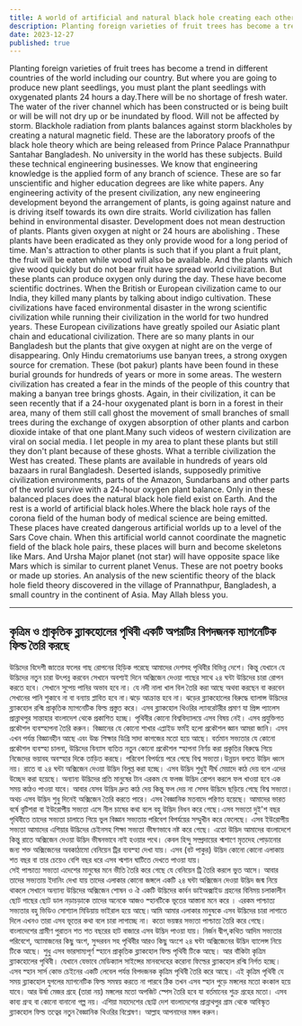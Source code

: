 ```yaml
---
title: A world of artificial and natural black hole creating each other's dangerous magnetic fields
description: Planting foreign varieties of fruit trees has become a trend in different countries of the world including our country. But where you are going to produce new plant seedlings, you must plant the plant seedlings with oxygenated plants 24 hours a day.
date: 2023-12-27
published: true
---
```


Planting foreign varieties of fruit trees has become a trend in different countries of the world including our country. But where you are going to produce new plant seedlings, you must plant the plant seedlings with oxygenated plants 24 hours a day.There will be no shortage of fresh water. The water of the river channel which has been constructed or is being built or will be will not dry up or be inundated by flood. Will not be affected by storm. Blackhole radiation from plants balances against storm blackholes by creating a natural magnetic field.
         These are the laboratory proofs of the black hole theory which are being released from Prince Palace Prannathpur Santahar Bangladesh. No university in the world has these subjects. Build these technical engineering businesses. We know that engineering knowledge is the applied form of any branch of science. These are so far unscientific and higher education degrees are like white papers.
                Any engineering activity of the present civilization, any new engineering development beyond the arrangement of plants, is going against nature and is driving itself towards its own dire straits.
                   World civilization has fallen behind in environmental disaster. Development does not mean destruction of plants. Plants given oxygen at night or 24 hours are abolishing . These plants have been eradicated as they only provide wood for a long period of time. Man's attraction to other plants is such that if you plant a fruit plant, the fruit will be eaten while wood will also be available. And the plants which give wood quickly but do not bear fruit have spread world civilization. But these plants can produce oxygen only during the day.
           These have become scientific doctrines. When the British or European civilization came to our India, they killed many plants by talking about indigo cultivation. These civilizations have faced environmental disaster in the wrong scientific civilization while running their civilization in the world for two hundred years.
These European civilizations have greatly spoiled our Asiatic plant chain and educational civilization.
      There are so many plants in our Bangladesh but the plants that give oxygen at night are on the verge of disappearing. Only Hindu crematoriums use banyan trees, a strong oxygen source for cremation. These (bot pakur) plants have been found in these burial grounds for hundreds of years or more in some areas.
   The western civilization has created a fear in the minds of the people of this country that making a banyan tree brings ghosts. Again, in their civilization, it can be seen recently that if a 24-hour oxygenated plant is born in a forest in their area, many of them still call ghost the movement of small branches of small trees during the exchange of oxygen absorption of other plants and carbon dioxide intake of that one plant.Many such videos of western civilization are viral on social media. I let people in my area to plant these plants but still they don't plant because of these ghosts. What a terrible civilization the West has created.
     These plants are available in hundreds of years old bazaars in rural Bangladesh. Deserted islands, supposedly primitive civilization environments, parts of the Amazon, Sundarbans and other parts of the world survive with a 24-hour oxygen plant balance. Only in these balanced places does the natural black hole field exist on Earth. And the rest is a world of artificial black holes.Where the black hole rays of the corona field of the human body of medical science are being emitted. These places have created dangerous artificial worlds up to a level of the Sars Cove chain.
       When this artificial world cannot coordinate the magnetic field of the black hole pairs, these places will burn and become skeletons like Mars. And Ursha Major planet (not star) will have opposite space like Mars which is similar to current planet Venus. These are not poetry books or made up stories. An analysis of the new scientific theory of the black hole field theory discovered in the village of Prannathpur, Bangladesh, a small country in the continent of Asia.
May Allah bless you.

---

## কৃত্রিম ও প্রাকৃতিক ব্ল‍্যাকহোলের পৃথিবী একটি অপরটির  বিপদজনক ম‍্যাগনেটিক ফিল্ড তৈরি করছে

উদ্ভিদের বিদেশী জাতের ফলের গাছ রোপনের হিড়িক পরেছে আমাদের দেশসহ পৃথিবীর বিভিন্ন দেশে। কিন্তু যেখানে যে উদ্ভিদের নতুন চারা উৎপন্ন করবেন সেখানে অবশ‍্যই দিনে অক্সিজেন দেওয়া গাছের সাথে ২৪ ঘন্টা উদ্ভিদের চারা রোপন করতে হবে।   সেখানে সুপেয় পানির অভাব হবে না। যে নদী নালা খাল বিল তৈরি করা আছে অথবা করছেন বা করবেন সেখানের পানি শুকাবে না বা বন‍্যায় প্লাবিত হবে না।ঝড়ে আক্রান্ত হবে না। ঝড়ের ব্ল‍্যাকহোলের বিরুদ্ধে ব‍্যালান্স উদ্ভিদের ব্ল‍্যাকহোল রশ্মি প্রাকৃতিক ম‍্যাগনেটিক ফিল্ড প্রস্তুত করে।
          এসব ব্ল‍্যাকহোল থিওরির ল‍্যাবরেটরীর প্রমাণ যা প্রিন্স প‍্যালেস প্রান্নাথপুর সান্তাহার বাংলাদেশ থেকে প্রকাশিত হচ্ছে। পৃথিবীর কোনো বিশ্ববিদ‍্যালয়ে এসব বিষয় নেই। এসব প্রযুক্তিগত প্রকৌশল ব‍্যবস্হাপনা তৈরি করুন। বিজ্ঞানের  যে কোনো শাখার এপ্লাইড ফর্মই হলো প্রকৌশল জ্ঞান আমরা জানি। এসব এখন পর্যন্ত বিজ্ঞানহীন আছে এবং উচ্চ শিক্ষার ডিগ্রি সাদা কাগজের মতো হয়ে আছে।
                      বর্তমান সভ‍্যতার যে কোনো প্রকৌশল ব‍্যবস্হা চালনা, উদ্ভিদের বিন‍্যাস ব‍্যতিত নতুন কোনো প্রকৌশল স্হাপনা নির্ণয় করা প্রকৃতির বিরুদ্ধে গিয়ে নিজেদের ভয়াবহ অবস্হার দিকে তাড়িত করছে।
                  পরিবেশ বিপর্যয়ে পরে গেছে বিশ্ব সভ‍্যতা।উন্নয়ন বলতে উদ্ভিদ ধ্বংস নয়। রাতে বা ২৪ ঘন্টা অক্সিজেন দেওয়া উদ্ভিদ বিলুপ্ত করা হচ্ছে। এসব উদ্ভিদ শুধুই দীর্ঘ মেয়াদে কাঠ দেয় বলে এদের উচ্ছেদ করা হয়েছে। অন‍্যান‍্য উদ্ভিদের প্রতি মানুষের টান এরকম যে ফলজ উদ্ভিদ রোপন করলে ফল খাওয়া হবে এক সময় কাঠও পাওয়া যাবে। আবার যেসব উদ্ভিদ দ্রুত কাঠ দেয় কিন্তু ফল দেয় না সেসব উদ্ভিদে ছড়িয়ে গেছে বিশ্ব সভ‍্যতা। অথচ এসব উদ্ভিদ শুধু দিনেই অক্সিজেন তৈরি করতে পারে।
                  এসব বৈজ্ঞানিক মতবাদে পরিণত হয়েছে। আমাদের ভারত বর্ষে বৃটিশরা বা ইউরোপীয় সভ‍্যতা এসে নীল চাষের কথা বলে বহু উদ্ভিদ নিধন করে গেছে।এসব সভ‍্যতা দুই'শ বছর পৃথিবীতে তাদের সভ‍্যতা চালাতে গিয়ে ভুল বিজ্ঞান সভ‍্যতায় পরিবেশ বিপর্যয়ের সম্মুখীন করে ফেলেছে।
এসব ইউরোপীয় সভ‍্যতা আমাদের এশিয়ার উদ্ভিদের চেইনসহ শিক্ষা সভ‍্যতা ভীষণভাবে নষ্ট করে গেছে। 
        এতো উদ্ভিদ আমাদের বাংলাদেশে কিন্তু রাতে অক্সিজেন দেওয়া উদ্ভিদ ভীষনভাবে নাই হওয়ার পথে। কেবল হিন্দু সম্প্রদায়ের শ্মশাণে মৃতদেহ পোড়ানোর জন‍্য শক্ত অক্সিজেনের অবকাঠামো বেনিয়েন ট্রির ব‍্যবস্হা দেখা যায়। এসব (বট পাকুর) উদ্ভিদ কোনো কোনো এলাকায় শত বছর বা তার চেয়েও বেশি বছর ধরে এসব শ্মশান ঘাটিতে দেখতে পাওয়া যায়।      
               সেই পাশ্চাত্য সভ‍্যতা এদেশের মানুষের মনে ভীতি তৈরি করে গেছে যে বেনিয়েন ট্রি তৈরি করলে ভুত আসে। আবার তাদের সভ‍্যতায় ইদানিং দেখা যায় তাদের এলাকার কোনো জঙ্গলে একটি ২৪ ঘন্টা অক্সিজেন দেওয়া উদ্ভিদ জন্ম নিয়ে থাকলে সেখানে অন‍্যান‍্য উদ্ভিদের অক্সিজেন শোষন ও ঐ একটি উদ্ভিদের কার্বন ডাইঅক্সাইড গ্রহনের বিনিময় চলাকালীন ছোট  গাছের ছোট ডাল নড়াচড়াকে তাদের অনেকে আজও স্হানটিকে ভূতের আস্তানা মনে করে ।
         এরকম পাশ্চাত্য সভ‍্যতার বহু ভিডিও সোশ‍্যাল মিডিয়ায় ভাইরাল হয়ে আছে।আমি আমার এলাকার  মানুষকে এসব উদ্ভিদের চারা লাগাতে দিলে এখনও তারা এসব ভূতের কথা বলে চারা লাগাচ্ছে না। কতো ভয়ঙ্কর সভ‍্যতা পাশ্চাত্য তৈরি করে গেছে।
       বাংলাদেশের গ্রামীণ পুরাতন শত শত বছরের হাট বাজারে এসব উদ্ভিদ পাওয়া যায়। নির্জন দ্বীপ,কথিত আদিম সভ‍্যতার পরিবেশে, অ‍্যামাজনের কিছু অংশ, সুন্দরবন সহ পৃথিবীর আরও কিছু অংশে ২৪ ঘন্টা অক্সিজেনের উদ্ভিদ ব‍্যালেন্স নিয়ে  টিকে আছে। শুধু এসব ভারসাম‍্যপূর্ণ স্হানে প্রাকৃতিক ব্ল‍্যাকহোল ফিল্ড পৃথিবী  টিকে আছে। আর বাঁকিটা কৃত্রিম ব্ল‍্যাকহোলের পৃথিবী। যেখানে যেভাবে মেডিক্যাল সাইন্সের মানবদেহের করোনা ফিল্ডের ব্ল‍্যাকহোল রশ্মি নির্গত হচ্ছে। এসব স্হান সার্স কোভ চেইনের একটি লেবেল পর্যন্ত বিপদজনক কৃত্রিম পৃথিবী তৈরি করে আছে।
এই কৃত্রিম পৃথিবী যে সময় ব্ল‍্যাকহোল যুগলের  ম‍্যাগনেটিক ফিল্ড সমন্বয় করতে না পারবে ঠিক তখন এসব স্হান পুড়ে মঙ্গলের মতো কংকাল হয়ে যাবে। আর উর্ষা মেজর গ্রহে (তারা নয়) মঙ্গলের মতো অপজিট স্পেস তৈরি হবে যা বর্তমানের শুক্র গ্রহের মতো। এসব কাব‍্য গ্রন্হ বা কোনো বানানো গল্প নয়।  এশিয়া মহাদেশের ছোট্ট দেশ বাংলাদেশের প্রান্নাথপুর গ্রাম থেকে আবিস্কৃত ব্ল‍্যাকহোল ফিল্ড তত্বের নতুন বৈজ্ঞানিক থিওরির বিশ্লেষণ।
আল্লাহ আপনাদের মঙ্গল করুন।
